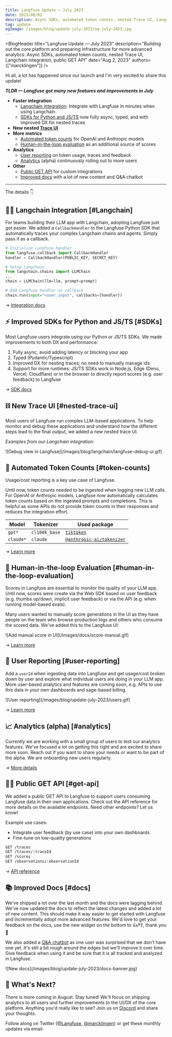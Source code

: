 ```yaml
---
title: Langfuse Update — July 2023
date: 2023/08/02
description: Async SDKs, automated token counts, nested Trace UI, Langchain integration, public GET API
tag: update
ogImage: /images/blog/update-july-2023/og-july-2023.jpg
---
```



<BlogHeader
  title="Langfuse Update — July 2023"
  description="Building out the core platform and preparing infrastructure for more advanced analytics: Async SDKs, automated token counts, nested Trace UI, Langchain integration, public GET API"
  date="Aug 2, 2023"
  authors={["marcklingen"]}
/>

Hi all, a lot has happened since our launch and I'm very excited to share this update!

_**TLDR — Langfuse got many new features and improvements in July**_

- **Faster integration**
  - [Langchain integration](#Langchain): Integrate with Langfuse in minutes when using Langchain
  - [SDKs for Python and JS/TS](#SDKs) now fully async, typed, and with improved DX for nested traces
- **New nested [Trace UI](#nested-trace-ui)**
- **More metrics**
  - [Automated token counts](#token-counts) for OpenAI and Anthropic models
  - [Human-in-the-loop evaluation](#human-in-the-loop-evaluation) as an additional source of scores
- **Analytics**
  - [User reporting](#user-reporting) on token usage, traces and feedback
  - [Analytics](#analytics) (alpha) continuously rolling out to more users
- **Other**
  - [Public GET API](#get-api) for custom integrations
  - [Improved docs](#docs) with a lot of new content and Q&A chatbot

---

The details 👇

## 🦜🔗 Langchain Integration [#Langchain]

For teams building their LLM app with Langchain, adopting Langfuse just got easier. We added a `CallbackHandler` to the Langfuse Python SDK that automatically traces your complex Langchain chains and agents. Simply pass it as a callback.

```python /callbacks=[handler]/
# Initialize Langfuse handler
from langfuse.callback import CallbackHandler
handler = CallbackHandler(PUBLIC_KEY, SECRET_KEY)

# Setup Langchain
from langchain.chains import LLMChain
...
chain = LLMChain(llm=llm, prompt=prompt)

# Add Langfuse handler as callback
chain.run(input="<user_input", callbacks=[handler])
```

→ [Integration docs](/docs/integrations/langchain)

## ⚡️ Improved SDKs for Python and JS/TS [#SDKs]

Most Langfuse users integrate using our Python or JS/TS SDKs. We made improvements to both DX and performance:

1. Fully async, avoid adding latency or blocking your app
2. Typed (Pydantic/Typescript)
3. Improved DX for nesting traces; no need to manually manage ids
4. Support for more runtimes: JS/TS SDKs work in Node.js, Edge (Deno, Vercel, Cloudflare) or in the browser to directly report scores (e.g. user feedback) to Langfuse

→ [SDK docs](/docs/integrations/sdk)

## ⛓️ New Trace UI [#nested-trace-ui]

Most users of Langfuse run complex LLM-based applications. To help monitor and debug these applications and understand how the different steps lead to the final output, we added a new nested trace UI.

_Examples from our Langchain integration:_

<div className="max-w-2xl overflow-hidden mt-2 rounded-xl shadow-lg ring-1 ring-slate-700">
  ![Debug view in Langfuse](/images/blog/langchain/langfuse-debug-ui.gif)
</div>

## 🧮 Automated Token Counts [#token-counts]

Usage/cost reporting is a key use case of Langfuse.

Until now, token counts needed to be ingested when logging new LLM calls. For OpenAI or Anthropic models, Langfuse now automatically calculates token counts based on the ingested prompts and completions. This is helpful as some APIs do not provide token counts in their responses and reduces the integration effort.

| Model     | Tokenizer     | Used package                                                                       |
| --------- | ------------- | ---------------------------------------------------------------------------------- |
| `gpt*`    | `cl100k_base` | [`tiktoken`](https://www.npmjs.com/package/tiktoken)                               |
| `claude*` | `claude`      | [`@anthropic-ai/tokenizer`](https://www.npmjs.com/package/@anthropic-ai/tokenizer) |

→ [Learn more](/docs/token-usage)

## 🌟 Human-in-the-loop Evaluation [#human-in-the-loop-evaluation]

Scores in Langfuse are essential to monitor the quality of your LLM app. Until now, scores were create via the Web SDK based on user feedback (e.g. thumbs up/down, implicit user feedback) or via the API (e.g. when running model-based evals).

Many users wanted to manually score generations in the UI as they have people on the team who browse production logs and others who consume the scored data. We've added this to the Langfuse UI:

<div className="max-w-2xl overflow-hidden mt-8 rounded-xl shadow-lg ring-1 ring-slate-700">
  ![Add manual score in UI](/images/docs/score-manual.gif)
</div>

→ [Learn more](/docs/scores)

## 👥 User Reporting [#user-reporting]

Add a `userId` when ingesting data into Langfuse and get usage/cost broken down by user and explore what individual users are doing in your LLM app. More user-based analytics and features are coming soon, e.g. APIs to use this data in your own dashboards and sage-based billing.

<div className="max-w-2xl overflow-hidden mt-8 rounded-xl shadow-lg ring-1 ring-slate-700">
  ![User reporting](/images/blog/update-july-2023/users.gif)
</div>

→ [Learn more](/docs/user-explorer)

## 📈 Analytics (alpha) [#analytics]

Currently we are working with a small group of users to test our analytics features. We've focused a lot on getting this right and are excited to share more soon. Reach out if you want to share your needs or want to be part of the alpha. We are onboarding new users regularly.

→ [More details](/docs/analytics)

## 👩‍💻 Public GET API [#get-api]

We added a public GET API to Langfuse to support users consuming Langfuse data in their own applications. Check out the API reference for more details on the available endpoints. Need other endpoints? Let us know!

Example use cases:

- Integrate user feedback (by use case) into your own dashboards
- Fine-tune on low-quality generations

```sh
GET /traces
GET /traces/:traceId
GET /scores
GET /observations/:observationId
```

→ [API reference](/docs/integrations/api)

## 📚 Improved Docs [#docs]

We've shipped a lot over the last month and the docs were lagging behind. We've now updated the docs to reflect the latest changes and added a lot of new content. This should make it way easier to get started with Langfuse and incrementally adopt more advanced features. We'd love to get your feedback on the docs, use the new widget on the bottom to 👍/👎, thank you 🙏

We also added a [Q&A chatbot](/blog/qa-chatbot-for-langfuse-docs) as one user was surprised that we don't have one yet. It's still a bit rough around the edges but we'll improve it over time. Give feedback when using it and be sure that it is all tracked and analyzed in Langfuse.

<div className="max-w-2xl overflow-hidden mt-8 rounded-xl shadow-lg ring-1 ring-slate-700">
  ![New docs](/images/blog/update-july-2023/docs-banner.jpg)
</div>

## 🚢 What's Next?

There is more coming in August. Stay tuned! We'll focus on shipping analytics to all users and further improvements to the UI/DX of the core platform. Anything you'd really like to see? Join us on [Discord](https://discord.gg/7NXusRtqYU) and share your thoughts.


Follow along on Twitter ([@Langfuse](https://twitter.com/langfuse), [@marcklingen](https://twitter.com/marcklingen)) or get these monthly updates via email:

<ProductUpdateSignup source="Product update [July 2023]" className="mt-3" />
